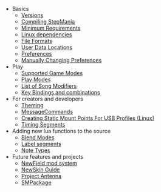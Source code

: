 * Basics
** [[Versions]]
** [[Compiling StepMania]]
** [[Minimum Requirements]]
** [[Linux dependencies]]
** [[File Formats]]
** [[User Data Locations]]
** [[Preferences.ini|Preferences]]
** [[Manually Changing Preferences]]
* Play
** [[Supported Game Modes]]
** [[Play Modes]]
** [[List of Song Modifiers]]
** [[Key Bindings and combinations]]
* For creators and developers
** [[Theming]]
** [[MessageCommands]]
** [[Creating Static Mount Points For USB Profiles (Linux)]]
** [[Timing Segments]]
* Adding new lua functions to the source
** [[Blend Modes]]
** [[Label segments]]
** [[Note Types]]
* Future features and projects
** [[NewField mod system]]
** [[NewSkin Guide]]
** [[Project Antenna]]
** [[SMPackage]]